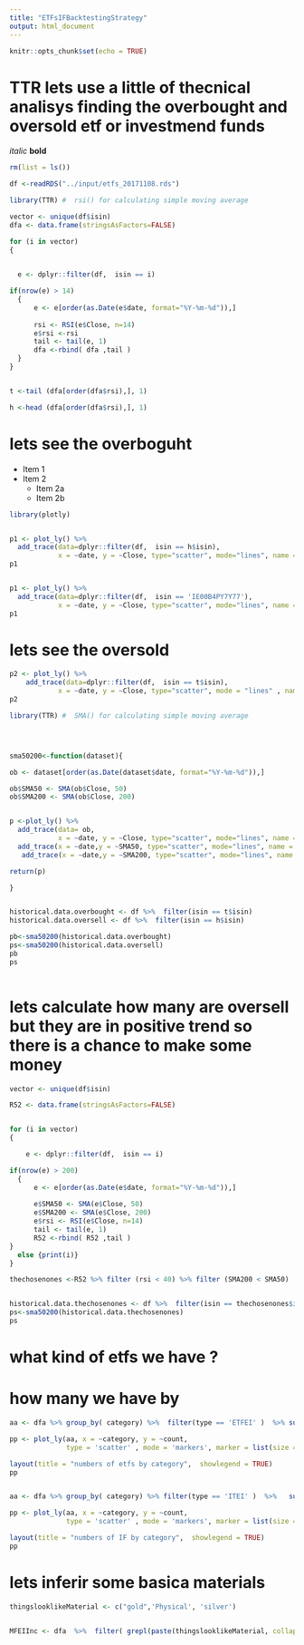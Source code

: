 ```yaml
---
title: "ETFsIFBacktestingStrategy"
output: html_document
---
```


```r
knitr::opts_chunk$set(echo = TRUE)
```

# TTR lets use a little of thecnical analisys finding the  overbought and oversold etf or investmend funds 


*italic*   **bold**

```r

rm(list = ls())

df <-readRDS("../input/etfs_20171108.rds")

library(TTR) #  rsi() for calculating simple moving average

vector <- unique(df$isin)
dfa <- data.frame(stringsAsFactors=FALSE) 

for (i in vector)
{

  
  e <- dplyr::filter(df,  isin == i)

if(nrow(e) > 14)  
  {
      e <- e[order(as.Date(e$date, format="%Y-%m-%d")),]
      
      rsi <- RSI(e$Close, n=14)
      e$rsi <-rsi
      tail <- tail(e, 1)
      dfa <-rbind( dfa ,tail )
  }
}


t <-tail (dfa[order(dfa$rsi),], 1)

h <-head (dfa[order(dfa$rsi),], 1)

```


# lets see the overboguht 

* Item 1
* Item 2
    + Item 2a
    + Item 2b
    

```r
library(plotly)


p1 <- plot_ly() %>% 
  add_trace(data=dplyr::filter(df,  isin == h$isin),
            x = ~date, y = ~Close, type="scatter", mode="lines", name = h$isin) 
p1


p1 <- plot_ly() %>% 
  add_trace(data=dplyr::filter(df,  isin == 'IE00B4PY7Y77'),
            x = ~date, y = ~Close, type="scatter", mode="lines", name = 'IE00B4PY7Y77') 
p1

``` 

# lets see the oversold 




```r
p2 <- plot_ly() %>% 
    add_trace(data=dplyr::filter(df,  isin == t$isin),
            x = ~date, y = ~Close, type="scatter", mode = "lines" , name = t$isin) 
p2

```





```r

library(TTR) #  SMA() for calculating simple moving average




sma50200<-function(dataset){ 

ob <- dataset[order(as.Date(dataset$date, format="%Y-%m-%d")),]

ob$SMA50 <- SMA(ob$Close, 50)
ob$SMA200 <- SMA(ob$Close, 200)


p <-plot_ly() %>% 
  add_trace(data= ob,
            x = ~date, y = ~Close, type="scatter", mode="lines", name = "historical.data.overbought") %>% 
  add_trace(x = ~date,y = ~SMA50, type="scatter", mode="lines", name = "SMA50") %>% 
   add_trace(x = ~date,y = ~SMA200, type="scatter", mode="lines", name = "SMA200") 

return(p)  

}


historical.data.overbought <- df %>%  filter(isin == t$isin)
historical.data.oversell <- df %>%  filter(isin == h$isin)

pb<-sma50200(historical.data.overbought)
ps<-sma50200(historical.data.oversell)
pb
ps 
 
```


# lets calculate how many are oversell but they are in positive trend so there is a chance to make some money


```r


vector <- unique(df$isin)

R52 <- data.frame(stringsAsFactors=FALSE) 


for (i in vector)
{

    e <- dplyr::filter(df,  isin == i)

if(nrow(e) > 200)  
  {
      e <- e[order(as.Date(e$date, format="%Y-%m-%d")),]
      
      e$SMA50 <- SMA(e$Close, 50)
      e$SMA200 <- SMA(e$Close, 200)
      e$rsi <- RSI(e$Close, n=14)
      tail <- tail(e, 1)
      R52 <-rbind( R52 ,tail )
}
  else {print(i)}
}

thechosenones <-R52 %>% filter (rsi < 40) %>% filter (SMA200 < SMA50)


historical.data.thechosenones <- df %>%  filter(isin == thechosenones$isin)
ps<-sma50200(historical.data.thechosenones)
ps

```

# what kind of etfs we have ?
# how many we have by 

```r

aa <- dfa %>% group_by( category) %>%  filter(type == 'ETFEI' )  %>% summarise(count= n())

pp <- plot_ly(aa, x = ~category, y = ~count,  
              type = 'scatter' , mode = 'markers', marker = list(size = 15))  %>% 

layout(title = "numbers of etfs by category",  showlegend = TRUE)
pp


aa <- dfa %>% group_by( category) %>% filter(type == 'ITEI' )  %>%   summarise(count= n())

pp <- plot_ly(aa, x = ~category, y = ~count,  
              type = 'scatter' , mode = 'markers', marker = list(size = 15))  %>% 

layout(title = "numbers of IF by category",  showlegend = TRUE)
pp

```


# lets inferir some basica materials

```r
thingslooklikeMaterial <- c("gold",'Physical', 'silver')


MFEIInc <- dfa  %>%  filter( grepl(paste(thingslooklikeMaterial, collapse="|"),LegalName , ignore.case=T )) 

```





